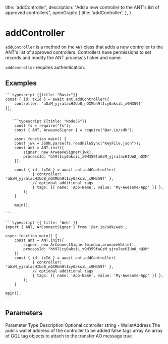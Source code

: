 
  title: 'addController',
  description: "Add a new controller to the ANT's list of approved controllers",
  openGraph: {
    title: 'addController',
  },
}

# addController

`addController` is a method on the `ANT` class that adds a new controller to the ANT's list of approved controllers. Controllers have permissions to set records and modify the ANT process's ticker and name.

`addController` requires authentication.

## Examples

<CodeGroup title="addController">

    ```typescript {{title: "Basic"}}
    const { id: txId } = await ant.addController({
        controller: 'aGzM_yjralacHIUo8_nQXMbh9l1cy0aksiL_x9M359f'
    });
    ```

       ```typescript {{title: "NodeJS"}}
        const fs = require("fs");
        const { ANT, ArweaveSigner } = require("@ar.io/sdk");

        async function main() {
        const jwk = JSON.parse(fs.readFileSync("KeyFile.json"));
        const ant = ANT.init({
            signer: new ArweaveSigner(jwk),
            processId: "bh9l1cy0aksiL_x9M359faGzM_yjralacHIUo8_nQXM"
        });

        const { id: txId } = await ant.addController(
                { controller: 'aGzM_yjralacHIUo8_nQXMbh9l1cy0aksiL_x9M359f' },
                // optional additional tags
                { tags: [{ name: 'App-Name', value: 'My-Awesome-App' }] },
            );
        }

        main();

    ```

    ```typescript {{ title: 'Web' }}
    import { ANT, ArConnectSigner } from '@ar.io/sdk/web';

    async function main() {
        const ant = ANT.init({
            signer: new ArConnectSigner(window.arweaveWallet),
            processId: "bh9l1cy0aksiL_x9M359faGzM_yjralacHIUo8_nQXM"
        })
        const { id: txId } = await ant.addController(
                { controller: 'aGzM_yjralacHIUo8_nQXMbh9l1cy0aksiL_x9M359f' },
                // optional additional tags
                { tags: [{ name: 'App-Name', value: 'My-Awesome-App' }] },
            );
        }

    main();
    ```

</CodeGroup>

## Parameters

<Table>
  <Table.Head>
    <Table.Row>
      <Table.Header>Parameter</Table.Header>
      <Table.Header>Type</Table.Header>
      <Table.Header>Description</Table.Header>
      <Table.Header>Optional</Table.Header>
    </Table.Row>
  </Table.Head>
  <Table.Body>
    <Table.Row>
      <Table.Cell className="font-semibold">controller</Table.Cell>
      <Table.Cell>string - WalletAddress</Table.Cell>
      <Table.Cell>
        The public wallet address of the controller to be added
      </Table.Cell>
      <Table.Cell>false</Table.Cell>
    </Table.Row>
    <Table.Row>
      <Table.Cell className="font-semibold">tags</Table.Cell>
      <Table.Cell>array</Table.Cell>
      <Table.Cell>
        An array of GQL tag objects to attach to the transfer AO message
      </Table.Cell>
      <Table.Cell>true</Table.Cell>
    </Table.Row>
  </Table.Body>
</Table>
